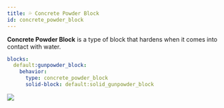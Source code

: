 ```yaml
---
title: 💦 Concrete Powder Block
id: concrete_powder_block
---
```


**Concrete Powder Block** is a type of block that hardens when it comes into contact with water.

```yml
blocks:
  default:gunpowder_block:
    behavior:
      type: concrete_powder_block
      solid-block: default:solid_gunpowder_block
```

![](/img/concrete_powder_block.png)